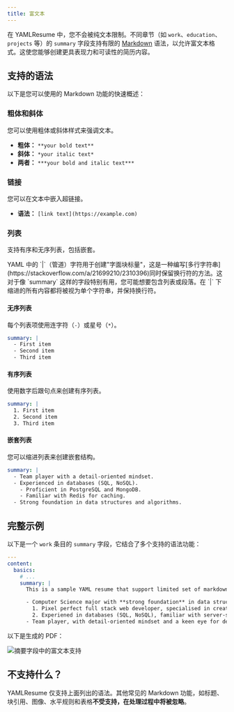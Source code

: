 ```yaml
---
title: 富文本
---
```


在 YAMLResume 中，您不会被纯文本限制。不同章节（如 `work`、`education`、`projects` 等）的 `summary` 字段支持有限的 [Markdown](https://en.wikipedia.org/wiki/Markdown) 语法，以允许富文本格式。这使您能够创建更具表现力和可读性的简历内容。

## 支持的语法

以下是您可以使用的 Markdown 功能的快速概述：

### 粗体和斜体

您可以使用粗体或斜体样式来强调文本。

-   **粗体：** `**your bold text**`
-   **斜体：** `*your italic text*`
-   **两者：** `***your bold and italic text***`

### 链接

您可以在文本中嵌入超链接。

-   **语法：** `[link text](https://example.com)`

### 列表

支持有序和无序列表，包括嵌套。

<Callout title="理解 YAML 中用于多行字符串的 `|` 字符">
  YAML 中的 `|`（管道）字符用于创建"字面块标量"，这是一种编写[多行字符串](https://stackoverflow.com/a/21699210/2310396)同时保留换行符的方法。这对于像 `summary` 这样的字段特别有用，您可能想要包含列表或段落。在 `|` 下缩进的所有内容都将被视为单个字符串，并保持换行符。
</Callout>

#### 无序列表

每个列表项使用连字符（`-`）或星号（`*`）。

```yml lineNumbers
summary: |
  - First item
  - Second item
  - Third item
```

#### 有序列表

使用数字后跟句点来创建有序列表。

```yml lineNumbers
summary: |
  1. First item
  2. Second item
  3. Third item
```

#### 嵌套列表

您可以缩进列表来创建嵌套结构。

```yml lineNumbers
summary: |
  - Team player with a detail-oriented mindset.
  - Experienced in databases (SQL, NoSQL).
    - Proficient in PostgreSQL and MongoDB.
    - Familiar with Redis for caching.
  - Strong foundation in data structures and algorithms.
```

## 完整示例

以下是一个 `work` 条目的 `summary` 字段，它结合了多个支持的语法功能：

```yml lineNumbers
---
content:
  basics:
    # ...
    summary: |
      This is a sample YAML resume that support limited set of markdown rich text syntax (bold, italics, links, lists):

      - Computer Science major with **strong foundation** in data structures, *algorithms*, and software development
        1. Pixel perfect full stack web developer, specialised in creating high-quality, visually appealing websites
        2. Experiened in databases (SQL, NoSQL), familiar with server-side technologies ([Node.js](https://nodejs.org/en), Express, etc.)
      - Team player, with detail-oriented mindset and a keen eye for design and user experiences
```

以下是生成的 PDF：

![摘要字段中的富文本支持](/static/images/docs/content/rich-text/rich-text-support-in-summary-field.webp)

## 不支持什么？

YAMLResume 仅支持上面列出的语法。其他常见的 Markdown 功能，如标题、块引用、图像、水平规则和表格**不受支持，在处理过程中将被忽略**。
